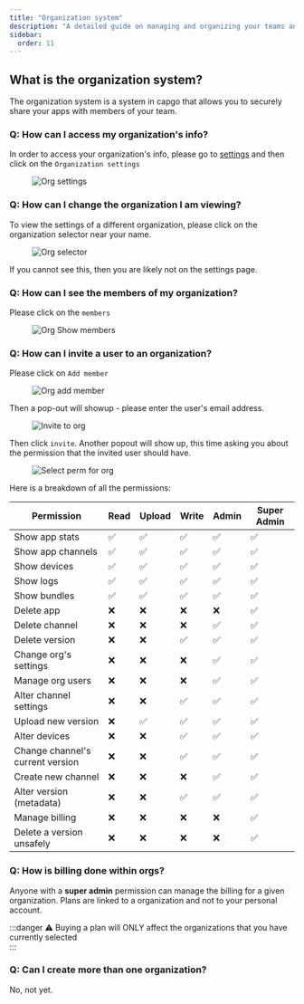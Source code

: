 ```yaml
---
title: "Organization system"
description: "A detailed guide on managing and organizing your teams and applications within your Capgo account, ensuring secure collaboration and efficient access control for all members involved."
sidebar:
  order: 11
---
```



## What is the organization system?

The organization system is a system in capgo that allows you to securely share your apps with members of your team.

### Q: How can I access my organization's info?

In order to access your organization's info, please go to [settings](/docs/webapp/settings/#how-to-get-to-the-settings-page) and then click on the `Organization settings`

<figure><img style="margin-left: auto; margin-right: auto" src="/orgs-settings.webp" alt="Org settings" /><figcaption></figcaption></figure>

### Q: How can I change the organization I am viewing?

To view the settings of a different organization, please click on the organization selector near your name.

<figure><img style="margin-left: auto; margin-right: auto" src="/org-selector.webp" alt="Org selector" /><figcaption></figcaption></figure>

If you cannot see this, then you are likely not on the settings page.

### Q: How can I see the members of my organization?

Please click on the `members`
<figure><img style="margin-left: auto; margin-right: auto" src="/org-show-members.webp" alt="Org Show members" /><figcaption></figcaption></figure>

### Q: How can I invite a user to an organization?

Please click on `Add member`
<figure><img style="margin-left: auto; margin-right: auto" src="/orgs-add-member.webp" alt="Org add member" /><figcaption></figcaption></figure>

Then a pop-out will showup - please enter the user's email address.

<figure><img style="margin-left: auto; margin-right: auto" src="/invite-to-org-email-enter.webp" alt="Invite to org" /><figcaption></figcaption></figure>

Then click `invite`. Another popout will show up, this time asking you about the permission that the invited user should have.

<figure><img style="margin-left: auto; margin-right: auto" src="/select-perm-orgs.webp" alt="Select perm for org" /><figcaption></figcaption></figure>

Here is a breakdown of all the permissions:

| Permission                        | Read | Upload | Write | Admin | Super Admin |
|-----------------------------------|------|--------|-------|-------|-------------|
| Show app stats                    |   ✅  |    ✅   |   ✅   |   ✅   |   ✅   |
| Show app channels                 |   ✅  |    ✅   |   ✅   |   ✅   |   ✅   |
| Show devices                      |   ✅  |    ✅   |   ✅   |   ✅   |   ✅   |
| Show logs                         |   ✅  |    ✅   |   ✅   |   ✅   |   ✅   |
| Show bundles                      |   ✅  |    ✅   |   ✅   |   ✅   |   ✅   |
| Delete app                        |   ❌  |    ❌   |   ❌   |   ❌   |   ✅   |
| Delete channel                    |   ❌  |    ❌   |   ❌   |   ✅   |   ✅   |
| Delete version                    |   ❌  |    ❌   |   ✅   |   ✅   |   ✅   |
| Change org's settings             |   ❌  |    ❌   |   ❌   |   ✅   |   ✅   |
| Manage org users                  |   ❌  |    ❌   |   ❌   |   ✅   |   ✅   |
| Alter channel settings            |   ❌  |    ❌   |   ✅   |   ✅   |   ✅   |
| Upload new version                |   ❌  |    ✅   |   ✅   |   ✅   |   ✅   |
| Alter devices                     |   ❌  |    ❌   |   ✅   |   ✅   |   ✅   |
| Change channel's  current version |   ❌  |    ❌   |   ✅   |   ✅   |   ✅   |
| Create new channel                |   ❌  |    ❌   |   ❌   |   ✅   |   ✅   |
| Alter version  (metadata)         |   ❌  |    ❌   |   ✅   |   ✅   |   ✅   |
| Manage billing                    |   ❌  |    ❌   |   ❌   |   ❌   |   ✅   |
| Delete a version unsafely      |   ❌  |    ❌   |   ❌   |   ❌   |   ✅   |


### Q: How is billing done within orgs?

Anyone with a **super admin** permission can manage the billing for a given organization.
Plans are linked to a organization and not to your personal account.

:::danger
⚠️ Buying a plan will ONLY affect the organizations that you have currently selected  
:::

### Q: Can I create more than one organization?

No, not yet.

